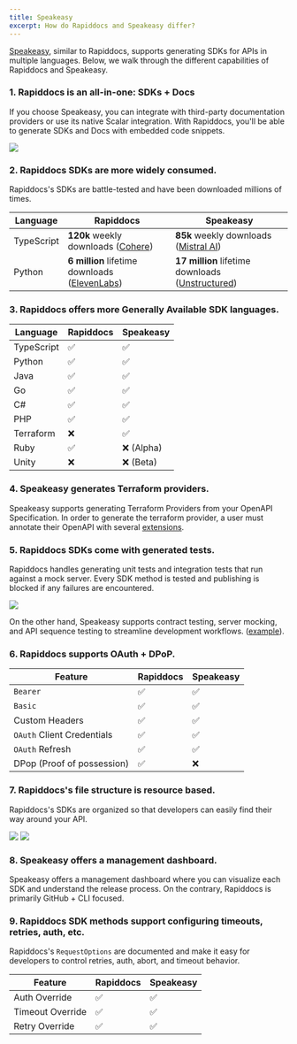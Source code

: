 ```yaml
---
title: Speakeasy
excerpt: How do Rapiddocs and Speakeasy differ?
---
```


[Speakeasy](https://www.speakeasyapi.dev/), similar to Rapiddocs, supports generating SDKs for APIs in multiple languages. Below, we
walk through the different capabilities of Rapiddocs and Speakeasy.

### 1. Rapiddocs is an all-in-one: SDKs + Docs

If you choose Speakeasy, you can integrate with third-party documentation providers or use its native Scalar integration. With Rapiddocs, you'll be able to generate SDKs and 
Docs with embedded code snippets. 

<Frame caption="API Docs with SDK code snippets (generated by Rapiddocs)">
  <img src="./hume-docs.png" />
</Frame>

### 2. Rapiddocs SDKs are more widely consumed.

Rapiddocs's SDKs are battle-tested and have been downloaded millions of times.

| Language   | Rapiddocs                                                                                             | Speakeasy                                                                                    |
| ---------- | ------------------------------------------------------------------------------------------------ | -------------------------------------------------------------------------------------------- |
| TypeScript | **120k** weekly downloads ([Cohere](https://www.npmjs.com/package/cohere-ai))                     | **85k** weekly downloads ([Mistral AI](https://www.npmjs.com/package/@mistralai/mistralai))  |
| Python     | **6 million** lifetime downloads ([ElevenLabs](https://pepy.tech/projects/ElevenLabs)) | **17 million** lifetime downloads ([Unstructured](https://pepy.tech/projects/unstructured-client)) |

### 3. Rapiddocs offers more Generally Available SDK languages.

| Language   | Rapiddocs | Speakeasy  |
| ---------- | ---- | ---------- |
| TypeScript | ✅   | ✅         |
| Python     | ✅   | ✅         |
| Java       | ✅   | ✅         |
| Go         | ✅   | ✅         |
| C#         | ✅   | ✅         |
| PHP        | ✅   | ✅         |
| Terraform  | ❌   | ✅         |
| Ruby       | ✅   | ❌ (Alpha) |
| Unity      | ❌   | ❌ (Beta)  |


### 4. Speakeasy generates Terraform providers.

Speakeasy supports generating Terraform Providers from your OpenAPI Specification. In order to generate the terraform provider, a user must annotate their OpenAPI with several
[extensions](https://www.speakeasyapi.dev/docs/terraform-extensions). 

### 5. Rapiddocs SDKs come with generated tests.

Rapiddocs handles generating unit tests and integration tests that run against a mock server. Every SDK method is tested and publishing
is blocked if any failures are encountered.

<Frame caption="Rapiddocs SDK Test Workflows">
  <img src="./rapiddocs-tests.png" />
</Frame>

On the other hand, Speakeasy supports contract testing, server mocking, and API sequence testing to streamline development workflows. ([example](https://www.speakeasy.com/docs/testing)).

### 6. Rapiddocs supports OAuth + DPoP.

| Feature                    | Rapiddocs | Speakeasy  |
| -------------------------- | ---- | ---------- |
| `Bearer`                   | ✅   | ✅         |
| `Basic`                    | ✅   | ✅         |
| Custom Headers             | ✅   | ✅         |
| `OAuth` Client Credentials | ✅   | ✅         |
| `OAuth` Refresh            | ✅   | ✅         |
| DPop (Proof of possession) | ✅   | ❌         |

### 7. Rapiddocs's file structure is resource based.

Rapiddocs's SDKs are organized so that developers can easily find their way around your API.

<AccordionGroup>
  <Accordion title="Rapiddocs">
    <Frame caption="Rapiddocs's Resource based file structure">
      <img src="./rapiddocs-file-structure.png" />
    </Frame>
  </Accordion>
  <Accordion title="Speakeasy">
    <Frame caption="Speakeasy's flattened file structure">
      <img src="./speakeasy-file-structure.png" />
    </Frame>
  </Accordion>
</AccordionGroup>

### 8. Speakeasy offers a management dashboard.

Speakeasy offers a management dashboard where you can visualize each SDK and understand the release process. On the
contrary, Rapiddocs is primarily GitHub + CLI focused.

### 9. Rapiddocs SDK methods support configuring timeouts, retries, auth, etc.

Rapiddocs's `RequestOptions` are documented and make it easy for developers to control retries, auth, abort, and timeout
behavior.

| Feature          | Rapiddocs | Speakeasy |
| ---------------- | ---- | --------- |
| Auth Override    | ✅   | ✅        |
| Timeout Override | ✅   | ✅        |
| Retry Override   | ✅   | ✅        |

